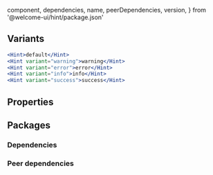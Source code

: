
  component,
  dependencies,
  name,
  peerDependencies,
  version,
} from '@welcome-ui/hint/package.json'

<Showcase
  version={version}
  name={name}
  component={component}
  description="Allows user to said an information state, specialy use on Field."
/>

## Variants

```jsx
<Hint>default</Hint>
<Hint variant="warning">warning</Hint>
<Hint variant="error">error</Hint>
<Hint variant="info">info</Hint>
<Hint variant="success">success</Hint>
```

## Properties

<Props propTypes={props.propTypes.Hint} />

## Packages

### Dependencies

<Dependencies dependencies={dependencies} />

### Peer dependencies

<Dependencies dependencies={peerDependencies} />

<Pagination />
